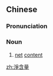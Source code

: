 ==Chinese==
{{zh-forms|s=净含量|type=12}}

===Pronunciation===
{{zh-pron
|m=jìnghánliàng
|cat=n
}}

===Noun===
{{zh-noun}}

# [[net]] [[content]]

[[zh:淨含量]]